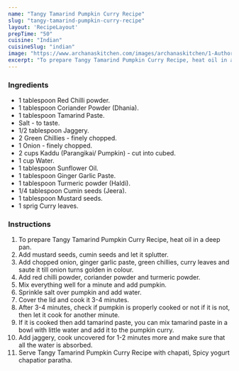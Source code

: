 ---
name: "Tangy Tamarind Pumpkin Curry Recipe"
slug: "tangy-tamarind-pumpkin-curry-recipe"
layout: 'RecipeLayout'
prepTime: "50"
cuisine: "Indian"
cuisineSlug: "indian"
image: "https://www.archanaskitchen.com/images/archanaskitchen/1-Author/Pooja_Thakur/Tangy_Tamarind_Pumpkin_Curry.jpg"
excerpt: "To prepare Tangy Tamarind Pumpkin Curry Recipe, heat oil in a deep pan"
---

### Ingredients

- 1 tablespoon Red Chilli powder.
- 1 tablespoon Coriander Powder (Dhania).
- 1 tablespoon Tamarind Paste.
- Salt - to taste.
- 1/2 tablespoon Jaggery.
- 2 Green Chillies - finely chopped.
- 1 Onion - finely chopped.
- 2 cups Kaddu (Parangikai/ Pumpkin) - cut into cubed.
- 1 cup Water.
- 1 tablespoon Sunflower Oil.
- 1 tablespoon Ginger Garlic Paste.
- 1 tablespoon Turmeric powder (Haldi).
- 1/4 tablespoon Cumin seeds (Jeera).
- 1 tablespoon Mustard seeds.
- 1 sprig Curry leaves.

### Instructions

1. To prepare Tangy Tamarind Pumpkin Curry Recipe, heat oil in a deep pan.
1. Add mustard seeds, cumin seeds and let it splutter.
1. Add chopped onion, ginger garlic paste, green chillies, curry leaves and saute it till onion turns golden in colour.
1. Add red chilli powder, coriander powder and turmeric powder.
1. Mix everything well for a minute and add pumpkin.
1. Sprinkle salt over pumpkin and add water.
1. Cover the lid and cook it 3-4 minutes.
1. After 3-4 minutes, check if pumpkin is properly cooked or not if it is not, then let it cook for another minute.
1. If it is cooked then add tamarind paste, you can mix tamarind paste in a bowl with little water and add it to the pumpkin curry.
1. Add jaggery, cook uncovered for 1-2 minutes more and make sure that all the water is absorbed.
1. Serve Tangy Tamarind Pumpkin Curry Recipe with chapati, Spicy yogurt chapatior paratha.
